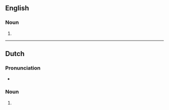 {{also|audio cassettes}}
==English==

===Noun===
{{head|en|noun form}}

# {{plural of|en|audiocassette}}

----

==Dutch==

===Pronunciation===
* {{audio|nl|Nl-audiocassettes.ogg|Audio}}

===Noun===
{{head|nl|noun plural form}}

# {{plural of|nl|audiocassette}}